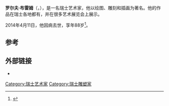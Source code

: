 '''罗尔夫·布雷姆'''（{{lang-de|'''Rolf Brem'''}}，{{bd|1926年|2月12日|2014年|4月11日|catIdx=Brem}}），是一名瑞士艺术家，他以绘图、雕刻和插画为著名。他的作品在瑞士各地都有，并在很多艺术展览会上展示。

2014年4月11日，他因病去世，享年88岁<ref>{{Cite web|url=https://www.facebook.com/Tele1.ZF/photos/pb.196173187061257.-2207520000.1397387062./788236174521619/?type=3&theater|title=Rolf Brem ist tot|publisher=[[Facebook|Facebook]]|work=[[Tele_1|Tele 1]]|date=12 April 2014|accessdate=13 April 2014|language=de}}</ref>。

==参考==
{{Reflist}}

==外部链接==
{{Commons category|Rolf Brem}}
* {{Official|http://www.rolfbrem.ch/}}

{{DEFAULTSORT:Brem, Rolf}}
[[Category:瑞士艺术家|Category:瑞士艺术家]]
[[Category:瑞士雕塑家|Category:瑞士雕塑家]]